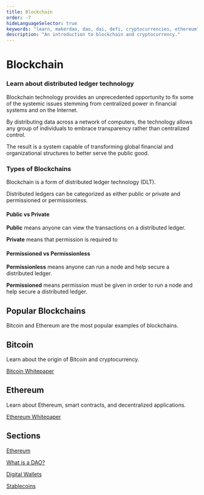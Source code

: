 ```yaml
---
title: Blockchain
order: -7
hideLanguageSelector: true
keywords: "learn, makerdao, dao, dai, defi, cryptocurrencies, ethereum"
description: "An introduction to blockchain and cryptocurrency."
---
```


# Blockchain

### Learn about distributed ledger technology

Blockchain technology provides an unprecedented opportunity to fix some of the systemic issues stemming from centralized power in financial systems and on the Internet.

By distributing data across a network of computers, the technology allows any group of individuals to embrace transparency rather than centralized control.

The result is a system capable of transforming global financial and organizational structures to better serve the public good.

### Types of Blockchains

Blockchain is a form of distributed ledger technology (DLT).

Distributed ledgers can be categorized as either public or private and permissioned or permissionless.

<Column>

<Box>

#### Public vs Private

**Public** means anyone can view the transactions on a distributed ledger.

**Private** means that permission is required to 

</Box>

</Column>

<Column>

<Box>

#### Permissioned vs Permissionless

**Permissionless** means anyone can run a node and help secure a distributed ledger.

**Permissioned** means permission must be given in order to run a node and help secure a distributed ledger.

</Box>

</Column>

## Popular Blockchains

Bitcoin and Ethereum are the most popular examples of blockchains.

<Tout>

<Box>

## Bitcoin <Icon name="btc_circle_color" size={30} />

Learn about the origin of Bitcoin and cryptocurrency.

[Bitcoin Whitepaper](https://github.com/wbnns/bitcoinwhitepaper/blob/master/English/bitcoin.pdf)

</Box>

<Box>

## Ethereum <Icon name="ether_color" size={30} />

Learn about Ethereum, smart contracts, and decentralized applications.

[Ethereum Whitepaper](https://ethereum.org/en/whitepaper/)

</Box>

</Tout>

## Sections

<List>

[Ethereum](/learn/blockchain_fundamentals/ethereum/)

[What is a DAO?](/learn/blockchain_fundamentals/daos/)

[Digital Wallets](/learn/blockchain_fundamentals/wallets/)

[Stablecoins](/learn/blockchain_fundamentals/stablecoins/)

</List>
